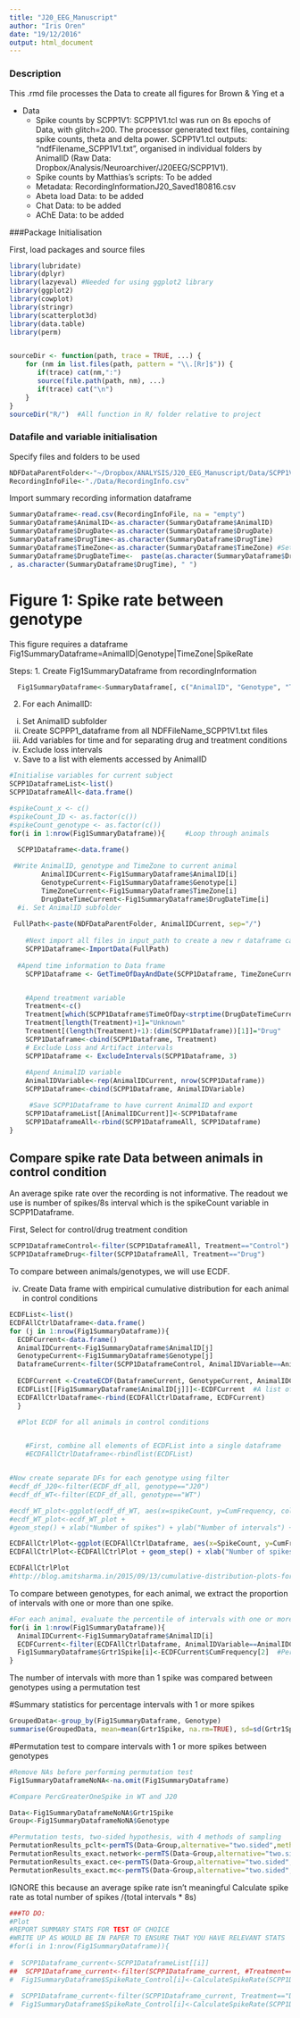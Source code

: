 ```yaml
---
title: "J20_EEG_Manuscript"
author: "Iris Oren"
date: "19/12/2016"
output: html_document
---
```



### Description
This .rmd file processes the Data to create all figures for Brown & Ying et a

* Data
  + Spike counts by SCPP1V1: SCPP1V1.tcl was run on 8s epochs of Data, with glitch=200. The processor generated text files, containing spike counts, theta and delta power. SCPP1V1.tcl outputs: "ndfFilename_SCPP1V1.txt", organised in individual folders by AnimalID (Raw Data: Dropbox/Analysis/Neuroarchiver/J20EEG/SCPP1V1).
  + Spike counts by Matthias's scripts: To be added
  + Metadata: RecordingInformationJ20_Saved180816.csv
  + Abeta load Data: to be added
  + Chat Data: to be added
  + AChE Data: to be added



###Package Initialisation 

First, load packages and source files
```r
library(lubridate)
library(dplyr)
library(lazyeval) #Needed for using ggplot2 library
library(ggplot2)
library(cowplot)
library(stringr)
library(scatterplot3d)
library(data.table)
library(perm)


sourceDir <- function(path, trace = TRUE, ...) {
    for (nm in list.files(path, pattern = "\\.[Rr]$")) {
       if(trace) cat(nm,":")           
       source(file.path(path, nm), ...)
       if(trace) cat("\n")
    }
}
sourceDir("R/")  #All function in R/ folder relative to project
```
### Datafile and variable initialisation
Specify files and folders to be used
```r
NDFDataParentFolder<-"~/Dropbox/ANALYSIS/J20_EEG_Manuscript/Data/SCPP1V1_TCL"
RecordingInfoFile<-"./Data/RecordingInfo.csv"
```

Import summary recording information dataframe
```r

SummaryDataframe<-read.csv(RecordingInfoFile, na = "empty")
SummaryDataframe$AnimalID<-as.character(SummaryDataframe$AnimalID)
SummaryDataframe$DrugDate<-as.character(SummaryDataframe$DrugDate)
SummaryDataframe$DrugTime<-as.character(SummaryDataframe$DrugTime)
SummaryDataframe$TimeZone<-as.character(SummaryDataframe$TimeZone) #Set to "Europe/london" except for animals when clocks changed from GMT-> daylight savings and they stayed on GMT which should be set to "UTC" 
SummaryDataframe$DrugDateTime<-  paste(as.character(SummaryDataframe$DrugDate)
, as.character(SummaryDataframe$DrugTime), " ")


```


# Figure 1: Spike rate between genotype

This figure requires a dataframe Fig1SummaryDataframe=AnimalID|Genotype|TimeZone|SpikeRate

Steps:
1. Create Fig1SummaryDataframe from recordingInformation
```r
  Fig1SummaryDataframe<-SummaryDataframe[, c("AnimalID", "Genotype", "TimeZone", "DrugDateTime")]
```
  

2. For each AnimalID:
  i. Set AnimalID subfolder
  ii. Create SCPPP1_dataframe from all NDFFileName_SCPP1V1.txt files 
  iii. Add variables for time and for separating drug and treatment conditions
  iv. Exclude loss intervals
  v. Save to a list with elements accessed by AnimalID

  
  
```r

#Initialise variables for current subject
SCPP1DataframeList<-list()
SCPP1DataframeAll<-data.frame()

#spikeCount_x <- c()
#spikeCount_ID <- as.factor(c())
#spikeCount_genotype <- as.factor(c())
for(i in 1:nrow(Fig1SummaryDataframe)){     #Loop through animals

  SCPP1Dataframe<-data.frame()
  
 #Write AnimalID, genotype and TimeZone to current animal
        AnimalIDCurrent<-Fig1SummaryDataframe$AnimalID[i]
        GenotypeCurrent<-Fig1SummaryDataframe$Genotype[i]
        TimeZoneCurrent<-Fig1SummaryDataframe$TimeZone[i]
        DrugDateTimeCurrent<-Fig1SummaryDataframe$DrugDateTime[i] 
  #i. Set AnimalID subfolder
  
 FullPath<-paste(NDFDataParentFolder, AnimalIDCurrent, sep="/")
  
    #Next import all files in input_path to create a new r dataframe called             `SCPP1Dataframe'
    SCPP1Dataframe<-ImportData(FullPath)
  
  #Apend time information to Data frame  
    SCPP1Dataframe <- GetTimeOfDayAndDate(SCPP1Dataframe, TimeZoneCurrent)


    #Apend treatment variable 
    Treatment<-c()
    Treatment[which(SCPP1Dataframe$TimeOfDay<strptime(DrugDateTimeCurrent, "%d/%m/%y %H:%M:%S"))]="Control"
    Treatment[length(Treatment)+1]="Unknown"
    Treatment[(length(Treatment)+1):(dim(SCPP1Dataframe))[1]]="Drug"
    SCPP1Dataframe<-cbind(SCPP1Dataframe, Treatment)
    # Exclude Loss and Artifact intervals
    SCPP1Dataframe <- ExcludeIntervals(SCPP1Dataframe, 3)
    
    #Apend AnimalID variable
    AnimalIDVariable<-rep(AnimalIDCurrent, nrow(SCPP1Dataframe))
    SCPP1Dataframe<-cbind(SCPP1Dataframe, AnimalIDVariable)

     #Save SCPP1Dataframe to have current AnimalID and export
    SCPP1DataframeList[[AnimalIDCurrent]]<-SCPP1Dataframe
    SCPP1DataframeAll<-rbind(SCPP1DataframeAll, SCPP1Dataframe)
}


```

## Compare spike rate Data between animals in control condition 
An average spike rate over the recording is not informative. The readout we use is number of spikes/8s interval which is the spikeCount variable in SCPP1Dataframe.

First, Select for control/drug treatment condition
```r


SCPP1DataframeControl<-filter(SCPP1DataframeAll, Treatment=="Control")
SCPP1DataframeDrug<-filter(SCPP1DataframeAll, Treatment=="Drug")

```

To compare between animals/genotypes, we will use ECDF.


  iv. Create Data frame with empirical cumulative distribution for each animal in control conditions
```r
ECDFList<-list()
ECDFAllCtrlDataframe<-data.frame()
for (j in 1:nrow(Fig1SummaryDataframe)){
  ECDFCurrent<-data.frame()
  AnimalIDCurrent<-Fig1SummaryDataframe$AnimalID[j]
  GenotypeCurrent<-Fig1SummaryDataframe$Genotype[j]
  DataframeCurrent<-filter(SCPP1DataframeControl, AnimalIDVariable==AnimalIDCurrent)
  
  ECDFCurrent <-CreateECDF(DataframeCurrent, GenotypeCurrent, AnimalIDCurrent)
  ECDFList[[Fig1SummaryDataframe$AnimalID[j]]]<-ECDFCurrent  #A list of all ECDFs for each animal. Accessed by AnimalIDs in Fig1SummaryDataframe$AnimalID
  ECDFAllCtrlDataframe<-rbind(ECDFAllCtrlDataframe, ECDFCurrent)
  }
```


```r
  #Plot ECDF for all animals in control conditions


    #First, combine all elements of ECDFList into a single dataframe
    #ECDFAllCtrlDataframe<-rbindlist(ECDFList)


#Now create separate DFs for each genotype using filter
#ecdf_df_J20<-filter(ECDF_df_all, genotype=="J20")
#ecdf_df_WT<-filter(ECDF_df_all, genotype=="WT")

#ecdf_WT_plot<-ggplot(ecdf_df_WT, aes(x=spikeCount, y=CumFrequency, color=AnimalID))
#ecdf_WT_plot<-ecdf_WT_plot +
#geom_step() + xlab("Number of spikes") + ylab("Number of intervals") +

ECDFAllCtrlPlot<-ggplot(ECDFAllCtrlDataframe, aes(x=SpikeCount, y=CumFrequency, color=AnimalIDVariable))
ECDFAllCtrlPlot<-ECDFAllCtrlPlot + geom_step() + xlab("Number of spikes") + ylab("Number of intervals") + facet_wrap(~Genotype) +ggtitle("Cumulative frequency of Spike count/8s interval in control conditions")

ECDFAllCtrlPlot
#http://blog.amitsharma.in/2015/09/13/cumulative-distribution-plots-for-frequency-Data-in-r/

```

To compare between genotypes, for each animal, we extract the proportion of intervals with one or more than one spike.

``` r
#For each animal, evaluate the percentile of intervals with one or more spikes
for(i in 1:nrow(Fig1SummaryDataframe)){
  AnimalIDCurrent<-Fig1SummaryDataframe$AnimalID[i]
  ECDFCurrent<-filter(ECDFAllCtrlDataframe, AnimalIDVariable==AnimalIDCurrent)
  Fig1SummaryDataframe$Grtr1Spike[i]<-ECDFCurrent$CumFrequency[2]  #Percentage of intervals with 1 or more spikes for this animal
}
```


The number of intervals with more than 1 spike was compared between genotypes using a permutation test

#Summary statistics for percentage intervals with 1 or more spikes
```r
GroupedData<-group_by(Fig1SummaryDataframe, Genotype)
summarise(GroupedData, mean=mean(Grtr1Spike, na.rm=TRUE), sd=sd(Grtr1Spike, na.rm=TRUE))
```
#Permutation test to compare intervals with 1 or more spikes between genotypes

```r

#Remove NAs before performing permutation test
Fig1SummaryDataframeNoNA<-na.omit(Fig1SummaryDataframe)

#Compare PercGreaterOneSpike in WT and J20

Data<-Fig1SummaryDataframeNoNA$Grtr1Spike
Group<-Fig1SummaryDataframeNoNA$Genotype

#Permutation tests, two-sided hypothesis, with 4 methods of sampling
PermutationResults_pclt<-permTS(Data~Group,alternative="two.sided",method="pclt")
PermutationResults_exact.network<-permTS(Data~Group,alternative="two.sided",method="exact.network")
PermutationResults_exact.ce<-permTS(Data~Group,alternative="two.sided",method="exact.ce")
PermutationResults_exact.mc<-permTS(Data~Group,alternative="two.sided",method="exact.mc")
```


IGNORE this because an average spike rate isn't meaningful
Calculate spike rate as total number of spikes /(total intervals * 8s) 
```r
###TO DO: 
#Plot
#REPORT SUMMARY STATS FOR TEST OF CHOICE
#WRITE UP AS WOULD BE IN PAPER TO ENSURE THAT YOU HAVE RELEVANT STATS
#for(i in 1:nrow(Fig1SummaryDataframe)){
  
#  SCPP1Dataframe_current<-SCPP1DataframeList[[i]]
##  SCPP1Dataframe_current<-filter(SCPP1Dataframe_current, #Treatment=="Control") #Select for control conditions
#  Fig1SummaryDataframe$SpikeRate_Control[i]<-CalculateSpikeRate(SCPP1Dataframe_current, 8)
  
#  SCPP1Dataframe_current<-filter(SCPP1Dataframe_current, Treatment=="Drug") #Select for Drug conditions
#  Fig1SummaryDataframe$SpikeRate_Control[i]<-CalculateSpikeRate(SCPP1Dataframe_current, 8)
  



```
##################
